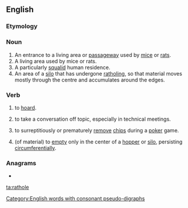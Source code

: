 ==English==

===Etymology===
{{compound|rat|hole|lang=en}}

===Noun===
{{en-noun}}

# An entrance to a living area or [[passageway]] used by [[mice]] or [[rats]].
# A living area used by mice or rats.
# A particularly [[squalid]] human residence.
# An area of a [[silo]] that has undergone [[ratholing]], so that material moves mostly through the centre and accumulates around the edges.

===Verb===
{{en-verb|rathol}}

# {{label|en|transitive}} to [[hoard]].
# {{label|en|transitive}} to take a conversation off topic, especially in technical meetings.
# {{label|en|transitive}} to surreptitiously or prematurely [[remove]] [[chips]] during a [[poker]] game.
# {{label|en|intransitive}} (of material) to [[empty]] only in the center of a [[hopper]] or [[silo]], persisting [[circumferential]]ly.

===Anagrams===
* {{l|en|loather}}

[[Category:English words with consonant pseudo-digraphs]]

[[ta:rathole]]